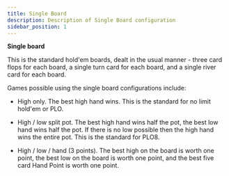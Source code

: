 ```yaml
---
title: Single Board
description: Description of Single Board configuration
sidebar_position: 1
---
```



**Single board**

This is the standard hold'em boards, dealt in the usual manner - three
card flops for each board, a single turn card for each board, and a
single river card for each board.

Games possible using the single board configurations include:

- High only. The best high hand wins. This is the standard for no limit 
  hold'em or PLO.

- High / low split pot. The best high hand wins half the pot, the best
  low hand wins half the pot. If there is no low possible then the high
  hand wins the entire pot. This is the standard for PLO8.

- High / low / hand (3 points). The best high on the board is worth one
  point, the best low on the board is worth one point, and the best five
  card Hand Point is worth one point.



<PokerBoardViewer configPath="/data/boards/single-board.json" />